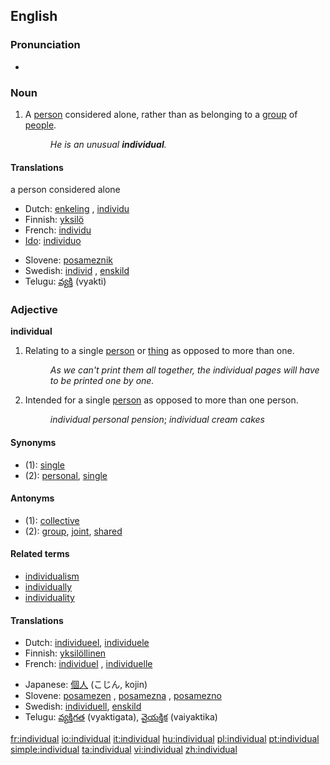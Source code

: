 ==English==

{{rank|silent|takes|honour|806|individual|girls|wall|cry}}

===Pronunciation===
*{{audio|en-us-individual.ogg|Audio (US)}}

===Noun===
{{en-noun}}

# A [[person]] considered alone, rather than as belonging to a [[group]] of [[people]].
#: ''He is an unusual '''individual'''.''

====Translations====
;a person considered alone
{{top}}
*Dutch: [[enkeling]] {{m}}, [[individu]] {{n}}
*Finnish: [[yksilö]]
*French: [[individu]] {{m}}
*[[Ido]]: [[individuo]]
{{mid}}
*Slovene: [[posameznik]] {{m}}
*Swedish: [[individ]] {{c}}, [[enskild]] {{c}}
*Telugu: [[వ్యక్తి]] (vyakti)
{{bottom}}

===Adjective===
'''individual'''

# Relating to a single [[person]] or [[thing]] as opposed to more than one.
#: ''As we can't print them all together, the individual pages will have to be printed one by one.''
# Intended for a single [[person]] as opposed to more than one person.
#: ''individual personal pension''; ''individual cream cakes''

====Synonyms====
*(1): [[single]]
*(2): [[personal]], [[single]]

====Antonyms====
*(1): [[collective]]
*(2): [[group]], [[joint]], [[shared]]

====Related terms====
*[[individualism]]
*[[individually]]
*[[individuality]]

====Translations====
{{top}}
*Dutch: [[individueel]], [[individuele]]
*Finnish: [[yksilöllinen]]
*French: [[individuel]] {{m}}, [[individuelle]] {{f}}
{{mid}}
*Japanese: [[個人]] (こじん, kojin)
*Slovene: [[posamezen]] {{m}}, [[posamezna]] {{f}}, [[posamezno]] {{n}}
*Swedish: [[individuell]], [[enskild]]
*Telugu: [[వ్యక్తిగత]] (vyaktigata), [[వైయక్తిక]] (vaiyaktika)
{{bottom}}

[[fr:individual]]
[[io:individual]]
[[it:individual]]
[[hu:individual]]
[[pl:individual]]
[[pt:individual]]
[[simple:individual]]
[[ta:individual]]
[[vi:individual]]
[[zh:individual]]